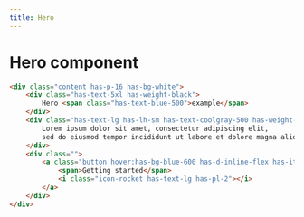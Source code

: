 ```yaml
---
title: Hero
---
```


# Hero component


```html live=true
<div class="content has-p-16 has-bg-white">
    <div class="has-text-5xl has-weight-black">
        Hero <span class="has-text-blue-500">example</span>
    </div>
    <div class="has-text-lg has-lh-sm has-text-coolgray-500 has-weight-medium has-mb-4">
        Lorem ipsum dolor sit amet, consectetur adipiscing elit, 
        sed do eiusmod tempor incididunt ut labore et dolore magna aliqua. 
    </div>
    <div class="">
        <a class="button hover:has-bg-blue-600 has-d-inline-flex has-items-center">
            <span>Getting started</span>
            <i class="icon-rocket has-text-lg has-pl-2"></i>
        </a>
    </div>
</div>
```
